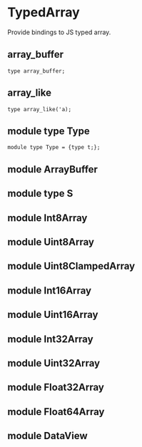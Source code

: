 
# TypedArray

<ApiIntro>

Provide bindings to JS typed array.

</ApiIntro>

## array_buffer

```re sig
type array_buffer;
```

## array_like

```re sig
type array_like('a);
```

## module type Type

```re sig
module type Type = {type t;};
```

## module ArrayBuffer
## module type S
## module Int8Array
## module Uint8Array
## module Uint8ClampedArray
## module Int16Array
## module Uint16Array
## module Int32Array
## module Uint32Array
## module Float32Array
## module Float64Array 
## module DataView